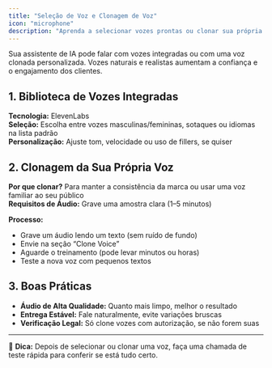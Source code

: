```yaml
---
title: "Seleção de Voz e Clonagem de Voz"
icon: "microphone"
description: "Aprenda a selecionar vozes prontas ou clonar sua própria voz para suas assistentes de IA"
---
```


Sua assistente de IA pode falar com vozes integradas ou com uma voz clonada personalizada. Vozes naturais e realistas aumentam a confiança e o engajamento dos clientes.

## 1. Biblioteca de Vozes Integradas

**Tecnologia:** ElevenLabs\
**Seleção:** Escolha entre vozes masculinas/femininas, sotaques ou idiomas na lista padrão\
**Personalização:** Ajuste tom, velocidade ou uso de fillers, se quiser

## 2. Clonagem da Sua Própria Voz

**Por que clonar?** Para manter a consistência da marca ou usar uma voz familiar ao seu público\
**Requisitos de Áudio:** Grave uma amostra clara (1–5 minutos)

**Processo:**

- Grave um áudio lendo um texto (sem ruído de fundo)
- Envie na seção “Clone Voice”
- Aguarde o treinamento (pode levar minutos ou horas)
- Teste a nova voz com pequenos textos

## 3. Boas Práticas

- **Áudio de Alta Qualidade:** Quanto mais limpo, melhor o resultado
- **Entrega Estável:** Fale naturalmente, evite variações bruscas
- **Verificação Legal:** Só clone vozes com autorização, se não forem suas

---

📌 **Dica:** Depois de selecionar ou clonar uma voz, faça uma chamada de teste rápida para conferir se está tudo certo.